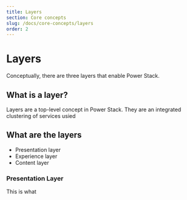 ```yaml
---
title: Layers
section: Core concepts
slug: /docs/core-concepts/layers
order: 2
---
```


# Layers

Conceptually, there are three layers that enable Power Stack.

## What is a layer?

Layers are a top-level concept in Power Stack.  They are an integrated clustering of services usied

## What are the layers
- Presentation layer
- Experience layer
- Content layer

### Presentation Layer

This is what
